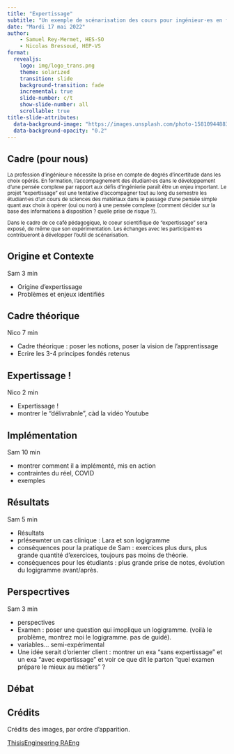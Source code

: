 ```yaml
---
title: "Expertissage"
subtitle: "Un exemple de scénarisation des cours pour ingénieur·es en formation"
date: "Mardi 17 mai 2022"
author:
    - Samuel Rey-Mermet, HES-SO
    - Nicolas Bressoud, HEP-VS
format:
  revealjs:
    logo: img/logo_trans.png
    theme: solarized
    transition: slide
    background-transition: fade
    incremental: true
    slide-number: c/t
    show-slide-number: all
    scrollable: true
title-slide-attributes: 
  data-background-image: "https://images.unsplash.com/photo-1581094488379-6a10d04c0f04?ixlib=rb-1.2.1&ixid=MnwxMjA3fDB8MHxwaG90by1wYWdlfHx8fGVufDB8fHx8&auto=format&fit=crop&w=1470&q=80"
  data-background-opacity: "0.2"
---
```


## Cadre (pour nous)

<small>

La profession d'ingénieur·e nécessite la prise en compte de degrés d'incertitude dans les choix opérés. En formation, l'accompagnement des étudiant·es dans le développement d'une pensée complexe par rapport aux défis d'ingénierie paraît être un enjeu important. Le projet "expertissage" est une tentative d'accompagner tout au long du semestre les étudiant·es d'un cours de sciences des matériaux dans le passage d'une pensée simple quant aux choix à opérer (oui ou non) à une pensée complexe (comment décider sur la base des informations à disposition ? quelle prise de risque ?).
 
Dans le cadre de ce café pédagogique, le coeur scientifique de "expertissage" sera exposé, de même que son expérimentation. Les échanges avec les participant·es contribueront à développer l'outil de scénarisation.

</small>

## Origine et Contexte

Sam 3 min

- Origine d’expertissage
- Problèmes et enjeux identifiés

## Cadre théorique

Nico 7 min

- Cadre théorique : poser les notions, poser la vision de l’apprentissage
- Ecrire les 3-4 principes fondés retenus

## Expertissage !

Nico 2 min

- Expertissage !
- montrer le “délivrabnle”, càd la vidéo Youtube

## Implémentation

Sam 10 min

- montrer comment il a implémenté, mis en action
- contraintes du réel, COVID
- exemples

## Résultats

Sam 5 min

- Résultats
- prlésewnter un cas clinique : Lara et son logigramme
- conséquences pour la pratique de Sam : exercices plus durs, plus grande quantité d’exercices, toujours pas moins de théorie.
- conséquences pour les étudiants : plus grande prise de notes, évolution du logigramme avant/après.

## Perspecrtives

Sam 3 min

- perspectives
- Examen : poser une question qui imoplique un logigramme. (voilà le problème, montrez moi le logigramme. pas de guidé).
- variables... semi-expérimental
- Une idée serait d’orienter client : montrer un exa “sans expertissage” et un exa “avec expertissage” et voir ce que dit le parton “quel examen prépare le mieux au métiers” ?

## Débat

## Crédits

Crédits des images, par ordre d'apparition.

[ThisisEngineering RAEng](https://unsplash.com/photos/xYCBw1uIP_M)
